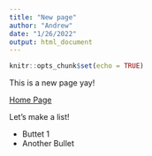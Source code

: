 ```yaml
---
title: "New page"
author: "Andrew"
date: "1/26/2022"
output: html_document
---
```


```r
knitr::opts_chunk$set(echo = TRUE)
```

This is a new page yay!

[Home Page](index.html)

Let's make a list!

* Buttet 1
* Another Bullet

